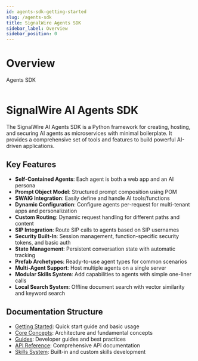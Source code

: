 ```yaml
---
id: agents-sdk-getting-started
slug: /agents-sdk
title: SignalWire Agents SDK
sidebar_label: Overview
sidebar_position: 0
---
```


# Overview

<Subtitle>Agents SDK</Subtitle><br/><br/>
# SignalWire AI Agents SDK

The SignalWire AI Agents SDK is a Python framework for creating, hosting, and securing AI agents as microservices with minimal boilerplate. It provides a comprehensive set of tools and features to build powerful AI-driven applications.

## Key Features

- **Self-Contained Agents**: Each agent is both a web app and an AI persona
- **Prompt Object Model**: Structured prompt composition using POM
- **SWAIG Integration**: Easily define and handle AI tools/functions
- **Dynamic Configuration**: Configure agents per-request for multi-tenant apps and personalization
- **Custom Routing**: Dynamic request handling for different paths and content
- **SIP Integration**: Route SIP calls to agents based on SIP usernames
- **Security Built-In**: Session management, function-specific security tokens, and basic auth
- **State Management**: Persistent conversation state with automatic tracking
- **Prefab Archetypes**: Ready-to-use agent types for common scenarios
- **Multi-Agent Support**: Host multiple agents on a single server
- **Modular Skills System**: Add capabilities to agents with simple one-liner calls
- **Local Search System**: Offline document search with vector similarity and keyword search

## Documentation Structure

- [Getting Started](./get-started/): Quick start guide and basic usage
- [Core Concepts](./concepts/): Architecture and fundamental concepts
- [Guides](./guides/): Developer guides and best practices
- [API Reference](./reference/): Comprehensive API documentation
- [Skills System](./skills/): Built-in and custom skills development 